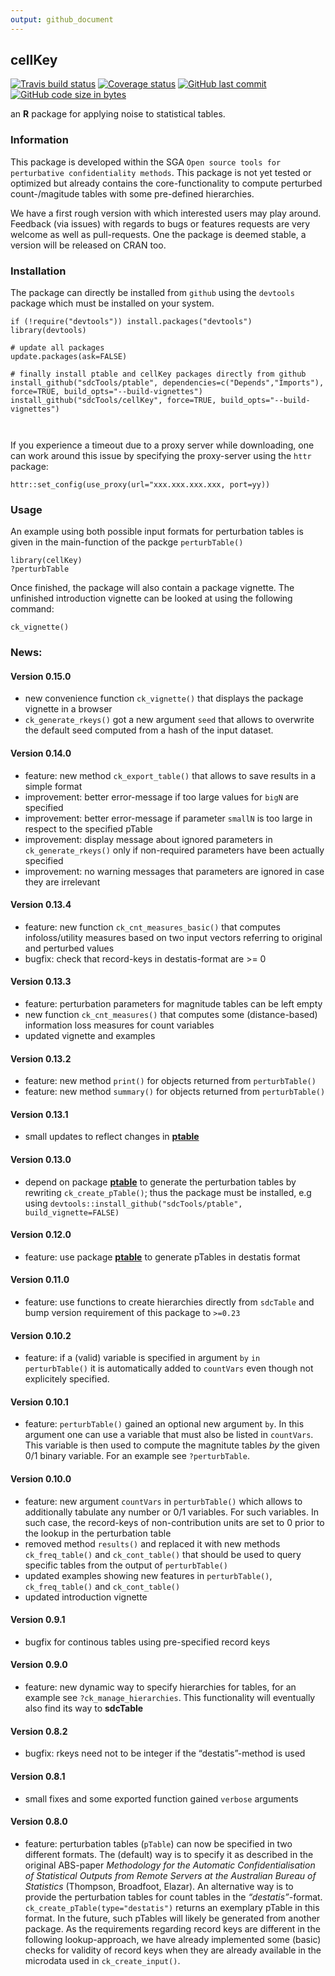 ```yaml
---
output: github_document
---
```


## cellKey

[![Travis build status](https://travis-ci.org/sdcTools/cellKey.svg?branch=master)](https://travis-ci.org/sdcTools/cellKey) [![Coverage status](https://codecov.io/gh/sdcTools/cellKey/branch/master/graph/badge.svg)](https://codecov.io/github/sdcTools/cellKey?branch=master) [![GitHub last commit](https://img.shields.io/github/last-commit/sdcTools/cellKey?logo=github)](https://github.com/sdcTools/cellKey/commits/master)
[![GitHub code size in bytes](https://img.shields.io/github/languages/code-size/sdcTools/cellKey.svg?logo=github)](https://github.com/sdcTools/cellKey)

an **R** package for applying noise to statistical tables. 

### Information
This package is developed within the SGA `Open source tools for perturbative confidentiality methods`. This package is not yet tested or optimized but already contains the core-functionality to compute perturbed count-/magitude tables with some pre-defined hierarchies.

We have a first rough version with which interested users may play around. Feedback (via issues) with regards to bugs or features requests are very welcome as well as pull-requests. One the package is deemed stable, a version will be released on CRAN too.

### Installation
The package can directly be installed from `github` using the `devtools` package which must be installed on your system.

```
if (!require("devtools")) install.packages("devtools")
library(devtools)

# update all packages
update.packages(ask=FALSE)

# finally install ptable and cellKey packages directly from github
install_github("sdcTools/ptable", dependencies=c("Depends","Imports"), force=TRUE, build_opts="--build-vignettes")
install_github("sdcTools/cellKey", force=TRUE, build_opts="--build-vignettes")



```

If you experience a timeout due to a proxy server while downloading, one can work around this issue by specifying the proxy-server using the `httr` package:
```
httr::set_config(use_proxy(url="xxx.xxx.xxx.xxx, port=yy))
```

### Usage
An example using both possible input formats for perturbation tables is given in the main-function of the packge `perturbTable()`

```
library(cellKey)
?perturbTable
```

Once finished, the package will also contain a package vignette. The unfinished introduction vignette can be looked at using the following command:

```
ck_vignette()
```

### News:
#### Version 0.15.0
- new convenience function `ck_vignette()` that displays the package vignette in a browser
- `ck_generate_rkeys()` got a new argument `seed` that allows to overwrite the default seed computed from a hash of the input dataset.

#### Version 0.14.0
- feature: new method `ck_export_table()` that allows to save results in a simple format
- improvement: better error-message if too large values for `bigN` are specified
- improvement: better error-message if parameter `smallN` is too large in respect to the specified pTable
- improvement: display message about ignored parameters in `ck_generate_rkeys()` only if non-required parameters have been actually specified
- improvement: no warning messages that parameters are ignored in case they are irrelevant

#### Version 0.13.4
- feature: new function `ck_cnt_measures_basic()` that computes infoloss/utility measures based on two input vectors referring to original and perturbed values
- bugfix: check that record-keys in destatis-format are >= 0

#### Version 0.13.3
- feature: perturbation parameters for magnitude tables can be left empty
- new function `ck_cnt_measures()` that computes some (distance-based) information loss measures for count variables
- updated vignette and examples

#### Version 0.13.2
- feature: new method `print()` for objects returned from `perturbTable()`
- feature: new method `summary()` for objects returned from `perturbTable()`

#### Version 0.13.1
- small updates to reflect changes in [**ptable**](http://github.com/tenderle/ptable)

#### Version 0.13.0
- depend on package [**ptable**](http://github.com/sdcTools/ptable) to generate the perturbation tables by rewriting `ck_create_pTable()`; thus the package must be installed, e.g using `devtools::install_github("sdcTools/ptable", build_vignette=FALSE)`

#### Version 0.12.0
- feature: use package [**ptable**](http://github.com/sdcTools/ptable) to generate pTables in destatis format

#### Version 0.11.0
- feature: use functions to create hierarchies directly from `sdcTable` and bump version requirement of this package to `>=0.23` 

#### Version 0.10.2
- feature: if a (valid) variable is specified in argument `by` `in perturbTable()` it is automatically added to `countVars` even though not explicitely specified.

#### Version 0.10.1
- feature: `perturbTable()` gained an optional new argument `by`. In this argument one can use a variable that must also be listed in `countVars`. This variable is then used to compute the magnitute tables *by* the given 0/1 binary variable. For an example see `?perturbTable`.

#### Version 0.10.0
- feature: new argument `countVars` in `perturbTable()` which allows to additionally tabulate any number or 0/1 variables. For such variables. In such case, the record-keys of non-contribution units are set to 0 prior to the lookup in the perturbation table
- removed method `results()` and replaced it with new methods `ck_freq_table()` and `ck_cont_table()` that should be used to query specific tables from the output of `perturbTable()`
- updated examples showing new features in `perturbTable()`, `ck_freq_table()` and `ck_cont_table()`
- updated introduction vignette

#### Version 0.9.1
- bugfix for continous tables using pre-specified record keys

#### Version 0.9.0
- feature: new dynamic way to specify hierarchies for tables, for an example see `?ck_manage_hierarchies`. This functionality will eventually also find its way to **sdcTable**

#### Version 0.8.2
- bugfix: rkeys need not to be integer if the "destatis"-method is used

#### Version 0.8.1
- small fixes and some exported function gained `verbose` arguments

#### Version 0.8.0
- feature: perturbation tables (`pTable`) can now be specified in two different formats. The (default) way is to specify it as described in the original ABS-paper *Methodology for the Automatic Confidentialisation of Statistical Outputs from Remote Servers at the Australian Bureau of Statistics* (Thompson, Broadfoot, Elazar). An alternative way is to provide the perturbation tables for count tables in the *"destatis"*-format. `ck_create_pTable(type="destatis")` returns an exemplary pTable in this format. In the future, such pTables will likely be generated from another package. As the requirements regarding record keys are different in the following lookup-approach, we have already implemented some (basic) checks for validity of record keys when they are already available in the microdata used in `ck_create_input()`.
